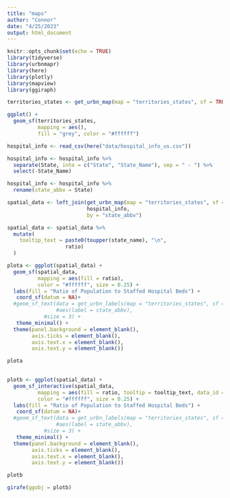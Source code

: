 ```yaml
---
title: "maps"
author: "Connor"
date: "4/25/2023"
output: html_document
---
```


```r
knitr::opts_chunk$set(echo = TRUE)
library(tidyverse)
library(urbnmapr)
library(here)
library(plotly)
library(mapview)
library(ggiraph)


```

```r
territories_states <- get_urbn_map(map = "territories_states", sf = TRUE)

ggplot() +
  geom_sf(territories_states,
          mapping = aes(),
          fill = "grey", color = "#ffffff")
```

```r
hospital_info <- read_csv(here("data/hospital_info_us.csv"))

```


```r
hospital_info <- hospital_info %>%
  separate(State, into = c("State", "State_Name"), sep = " - ") %>%
  select(-State_Name)
```

```r
hospital_info <- hospital_info %>%
  rename(state_abbv = State)
```

```r
spatial_data <- left_join(get_urbn_map(map = "territories_states", sf = TRUE),
                          hospital_info,
                          by = "state_abbv")
```

```r
spatial_data <- spatial_data %>%
  mutate(
    tooltip_text = paste0(toupper(state_name), "\n", 
                   ratio)
  )
```

```r

plota <- ggplot(spatial_data) +
  geom_sf(spatial_data,
          mapping = aes(fill = ratio),
          color = "#ffffff", size = 0.25) +
  labs(fill = "Ratio of Population to Staffed Hospital Beds") +
   coord_sf(datum = NA)+
  #geom_sf_text(data = get_urbn_labels(map = "territories_states", sf = TRUE), 
                #aes(label = state_abbv), 
            #size = 3) +
   theme_minimal() +
  theme(panel.background = element_blank(),
        axis.ticks = element_blank(),
        axis.text.x = element_blank(),
        axis.text.y = element_blank()) 

plota
   
```


```r
plotb <- ggplot(spatial_data) +
  geom_sf_interactive(spatial_data,
          mapping = aes(fill = ratio, tooltip = tooltip_text, data_id = state_name),
          color = "#ffffff", size = 0.25) +
  labs(fill = "Ratio of Population to Staffed Hospital Beds") +
   coord_sf(datum = NA)+
  #geom_sf_text(data = get_urbn_labels(map = "territories_states", sf = TRUE), 
                #aes(label = state_abbv), 
            #size = 3) +
   theme_minimal() +
  theme(panel.background = element_blank(),
        axis.ticks = element_blank(),
        axis.text.x = element_blank(),
        axis.text.y = element_blank()) 

plotb
```

```r
girafe(ggobj = plotb)
```


